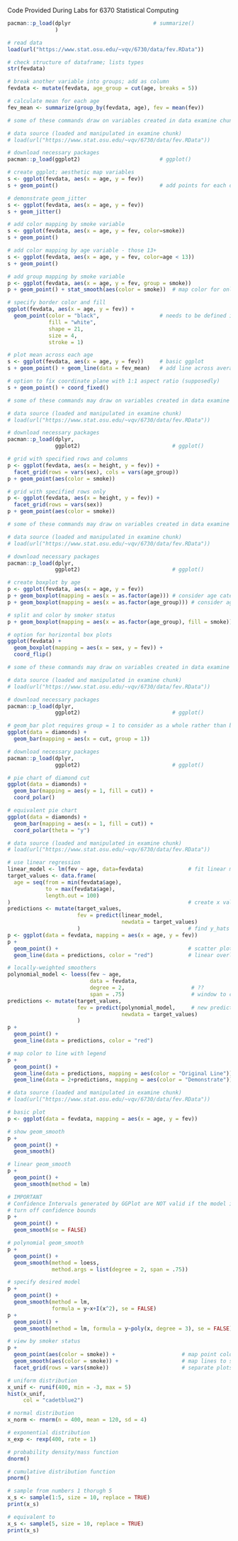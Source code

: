 
Code Provided During Labs for 6370 Statistical Computing

```r

pacman::p_load(dplyr                          # summarize()
               )

# read data
load(url("https://www.stat.osu.edu/~vqv/6730/data/fev.RData"))

# check structure of dataframe; lists types
str(fevdata)

# break another variable into groups; add as column
fevdata <- mutate(fevdata, age_group = cut(age, breaks = 5))

# calculate mean for each age
fev_mean <- summarize(group_by(fevdata, age), fev = mean(fev))


```

```r
# some of these commands draw on variables created in data examine chunk

# data source (loaded and manipulated in examine chunk)
# load(url("https://www.stat.osu.edu/~vqv/6730/data/fev.RData"))

# download necessary packages
pacman::p_load(ggplot2)                         # ggplot()

# create ggplot; aesthetic map variables
s <- ggplot(fevdata, aes(x = age, y = fev))
s + geom_point()                                # add points for each datum

# demonstrate geom_jitter
s <- ggplot(fevdata, aes(x = age, y = fev))
s + geom_jitter() 

# add color mapping by smoke variable
s <- ggplot(fevdata, aes(x = age, y = fev, color=smoke))
s + geom_point()

# add color mapping by age variable - those 13+
s <- ggplot(fevdata, aes(x = age, y = fev, color=age < 13))
s + geom_point()

# add group mapping by smoke variable
p <- ggplot(fevdata, aes(x = age, y = fev, group = smoke))
p + geom_point() + stat_smooth(aes(color = smoke))  # map color for only smooth component

# specify border color and fill
ggplot(fevdata, aes(x = age, y = fev)) +
  geom_point(color = "black",                   # needs to be defined in geom_point()
             fill = "white", 
             shape = 21, 
             size = 4, 
             stroke = 1)

# plot mean across each age
s <- ggplot(fevdata, aes(x = age, y = fev))     # basic ggplot
s + geom_point() + geom_line(data = fev_mean)   # add line across averages

# option to fix coordinate plane with 1:1 aspect ratio (supposedly)
s + geom_point() + coord_fixed()
```

```r
# some of these commands may draw on variables created in data examine chunk

# data source (loaded and manipulated in examine chunk)
# load(url("https://www.stat.osu.edu/~vqv/6730/data/fev.RData"))

# download necessary packages
pacman::p_load(dplyr,                           
               ggplot2)                             # ggplot()

# grid with specified rows and columns
p <- ggplot(fevdata, aes(x = height, y = fev)) + 
  facet_grid(rows = vars(sex), cols = vars(age_group))
p + geom_point(aes(color = smoke))

# grid with specified rows only
p <- ggplot(fevdata, aes(x = height, y = fev)) + 
  facet_grid(rows = vars(sex))
p + geom_point(aes(color = smoke))
```


```r
# some of these commands may draw on variables created in data examine chunk

# data source (loaded and manipulated in examine chunk)
# load(url("https://www.stat.osu.edu/~vqv/6730/data/fev.RData"))

# download necessary packages
pacman::p_load(dplyr,                           
               ggplot2)                             # ggplot()

# create boxplot by age
p <- ggplot(fevdata, aes(x = age, y = fev))
p + geom_boxplot(mapping = aes(x = as.factor(age))) # consider age categorical
p + geom_boxplot(mapping = aes(x = as.factor(age_group))) # consider age group

# split and color by smoker status
p + geom_boxplot(mapping = aes(x = as.factor(age_group), fill = smoke))

# option for horizontal box plots
ggplot(fevdata) + 
  geom_boxplot(mapping = aes(x = sex, y = fev)) +
  coord_flip()
```

```r
# some of these commands may draw on variables created in data examine chunk

# data source (loaded and manipulated in examine chunk)
# load(url("https://www.stat.osu.edu/~vqv/6730/data/fev.RData"))

# download necessary packages
pacman::p_load(dplyr,                           
               ggplot2)                             # ggplot()

# geom_bar plot requires group = 1 to consider as a whole rather than by cut
ggplot(data = diamonds) + 
  geom_bar(mapping = aes(x = cut, group = 1))
```

```r

# download necessary packages
pacman::p_load(dplyr,                           
               ggplot2)                             # ggplot()

# pie chart of diamond cut
ggplot(data = diamonds) + 
  geom_bar(mapping = aes(y = 1, fill = cut)) +
  coord_polar()

# equivalent pie chart
ggplot(data = diamonds) +
  geom_bar(mapping = aes(x = 1, fill = cut)) +
  coord_polar(theta = "y")
```


```r

# data source (loaded and manipulated in examine chunk)
# load(url("https://www.stat.osu.edu/~vqv/6730/data/fev.RData"))

# use linear regression
linear_model <- lm(fev ~ age, data=fevdata)              # fit linear model
target_values <- data.frame(
  age = seq(from = min(fevdata$age), 
            to = max(fevdata$age), 
            length.out = 100)
)                                                        # create x values
predictions <- mutate(target_values, 
                      fev = predict(linear_model, 
                                    newdata = target_values)
                      )                                  # find y_hats
p <- ggplot(data = fevdata, mapping = aes(x = age, y = fev))
p + 
  geom_point() +                                         # scatter plot
  geom_line(data = predictions, color = "red")           # linear overlay

# locally-weighted smoothers
polynomial_model <- loess(fev ~ age,
                          data = fevdata,
                          degree = 2,                     # ??
                          span = .75)                     # window to consider
predictions <- mutate(target_values,
                      fev = predict(polynomial_model,     # new predictions
                                    newdata = target_values)
                      )
p +
  geom_point() +
  geom_line(data = predictions, color = "red")

# map color to line with legend
p +
  geom_point() + 
  geom_line(data = predictions, mapping = aes(color = "Original Line")) + 
  geom_line(data = 2+predictions, mapping = aes(color = "Demonstrate"))

```

```r

# data source (loaded and manipulated in examine chunk)
# load(url("https://www.stat.osu.edu/~vqv/6730/data/fev.RData"))

# basic plot
p <- ggplot(data = fevdata, mapping = aes(x = age, y = fev))

# show geom_smooth
p + 
  geom_point() + 
  geom_smooth()

# linear geom_smooth
p + 
  geom_point() + 
  geom_smooth(method = lm)

# IMPORTANT
# Confidence Intervals generated by GGPlot are NOT valid if the model is not true
# turn off confidence bounds
p + 
  geom_point() + 
  geom_smooth(se = FALSE)

# polynomial geom_smooth
p + 
  geom_point() + 
  geom_smooth(method = loess,
              method.args = list(degree = 2, span = .75))

# specify desired model
p + 
  geom_point() + 
  geom_smooth(method = lm,
              formula = y~x+I(x^2), se = FALSE)
p + 
  geom_point() + 
  geom_smooth(method = lm, formula = y~poly(x, degree = 3), se = FALSE)

# view by smoker status
p + 
  geom_point(aes(color = smoke)) +                     # map point color to smoke
  geom_smooth(aes(color = smoke)) +                    # map lines to smoke
  facet_grid(rows = vars(smoke))                       # separate plots

```

```r

# uniform distribution
x_unif <- runif(400, min = -3, max = 5)
hist(x_unif,
     col = "cadetblue2")

# normal distribution
x_norm <- rnorm(n = 400, mean = 120, sd = 4)

# exponential distribution
x_exp <- rexp(400, rate = 1)

# probability density/mass function
dnorm()

# cumulative distribution function
pnorm()
```

```r

# sample from numbers 1 thorugh 5
x_s <- sample(1:5, size = 10, replace = TRUE)
print(x_s)

# equivalent to
x_s <- sample(5, size = 10, replace = TRUE)
print(x_s)

```



